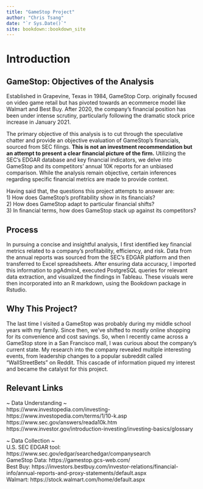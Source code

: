 ```yaml
--- 
title: "GameStop Project"
author: "Chris Tsang"
date: "`r Sys.Date()`"
site: bookdown::bookdown_site
---
```


# Introduction {-}

## GameStop: Objectives of the Analysis {-}
Established in Grapevine, Texas in 1984, GameStop Corp. originally focused on video game retail but has pivoted towards an ecommerce model like Walmart and Best Buy. After 2020, the company's financial position has been under intense scrutiny, particularly following the dramatic stock price increase in January 2021.

The primary objective of this analysis is to cut through the speculative chatter and provide an objective evaluation of GameStop's financials, sourced from SEC filings. **This is not an investment recommendation but an attempt to present a clear financial picture of the firm.** Utilizing the SEC's EDGAR database and key financial indicators, we delve into GameStop and its competitors' annual 10K reports for an unbiased comparison. While the analysis remain objective, certain inferences regarding specific financial metrics are made to provide context. 

Having said that, the questions this project attempts to answer are: \
1) How does GameStop's profitability show in its financials? \
2) How does GameStop adapt to particular financial shifts? \
3) In financial terms, how does GameStop stack up against its competitors? \

## Process {-}
In pursuing a concise and insightful analysis, I first identified key financial metrics related to a company's profitability, efficiency, and risk. Data from the annual reports was sourced from the SEC's EDGAR platform and then transferred to Excel spreadsheets. After ensuring data accuracy, I imported this information to pgAdmin4, executed PostgreSQL queries for relevant data extraction, and visualized the findings in Tableau. These visuals were then incorporated into an R markdown, using the Bookdown package in Rstudio. 

## Why This Project? {-}
The last time I visited a GameStop was probably during my middle school years with my family. Since then, we've shifted to mostly online shopping for its convenience and cost savings. So, when I recently came across a GameStop store in a San Francisco mall, I was curious about the company's current state. My research into the company revealed multiple interesting events, from leadership changes to a popular subreddit called "WallStreetBets" on Reddit. This cascade of information piqued my interest and became the catalyst for this project. 

## Relevant Links {-}
~ Data Understanding ~ \
https://www.investopedia.com/investing- \
https://www.investopedia.com/terms/1/10-k.asp \
https://www.sec.gov/answers/reada10k.htm \
https://www.investor.gov/introduction-investing/investing-basics/glossary \

~ Data Collection ~ \
U.S. SEC EDGAR tool: https://www.sec.gov/edgar/searchedgar/companysearch \
GameStop Data: https://gamestop.gcs-web.com/ \
Best Buy: https://investors.bestbuy.com/investor-relations/financial-info/annual-reports-and-proxy-statements/default.aspx \
Walmart: https://stock.walmart.com/home/default.aspx \





